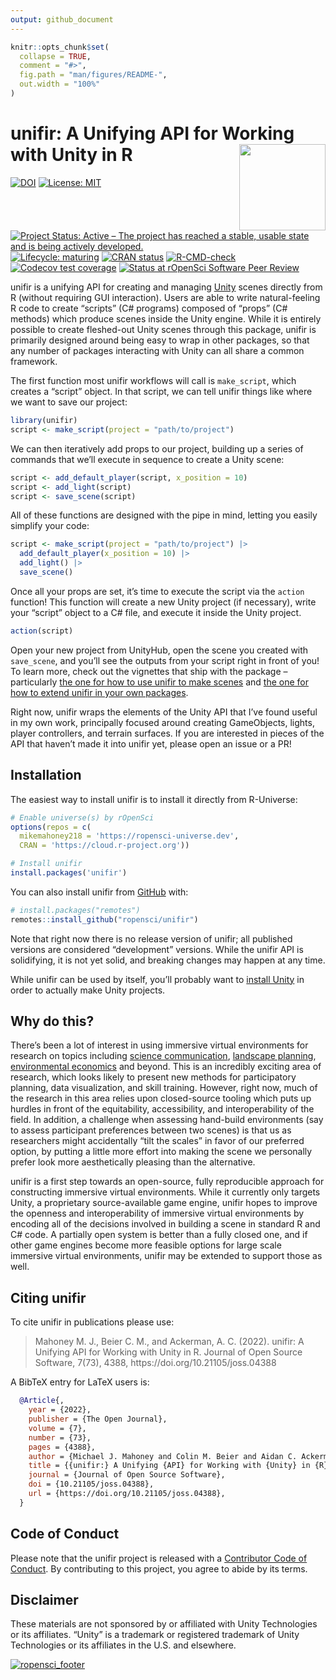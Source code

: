 ```yaml
---
output: github_document
---
```


<!-- README.md is generated from README.Rmd. Please edit that file -->

```r
knitr::opts_chunk$set(
  collapse = TRUE,
  comment = "#>",
  fig.path = "man/figures/README-",
  out.width = "100%"
)
```

# unifir: A Unifying API for Working with Unity in R <img src='man/figures/logo.png' align="right" height="138" />

<!-- badges: start -->
[![DOI](https://joss.theoj.org/papers/10.21105/joss.04388/status.svg)](https://doi.org/10.21105/joss.04388)
[![License: MIT](https://img.shields.io/badge/license-MIT-green)](https://choosealicense.com/licenses/mit/) 
[![Project Status: Active – The project has reached a stable, usable state and is being actively developed.](https://www.repostatus.org/badges/latest/active.svg)](https://www.repostatus.org/#active)
[![Lifecycle: maturing](https://img.shields.io/badge/lifecycle-maturing-blue.svg)](https://lifecycle.r-lib.org/articles/stages.html#maturing-1)
[![CRAN status](https://www.r-pkg.org/badges/version/unifir)](https://cran.r-project.org/package=unifir)
[![R-CMD-check](https://github.com/ropensci/unifir/workflows/R-CMD-check/badge.svg)](https://github.com/ropensci/unifir/actions)
[![Codecov test coverage](https://codecov.io/gh/ropensci/unifir/branch/main/graph/badge.svg)](https://app.codecov.io/gh/ropensci/unifir?branch=main)
[![Status at rOpenSci Software Peer Review](https://badges.ropensci.org/521_status.svg)](https://github.com/ropensci/software-review/issues/521)
<!-- badges: end -->

unifir is a unifying API for creating and managing [Unity](https://unity.com/) 
scenes directly from R (without requiring GUI interaction). Users are able to 
write natural-feeling R code to create "scripts" (C# programs) composed of 
"props" (C# methods) which produce scenes inside the Unity engine. While it is
entirely possible to create fleshed-out Unity scenes through this package, 
unifir is primarily designed around being easy to wrap in other packages, so 
that any number of packages interacting with Unity can all share a common
framework.

The first function most unifir workflows will call is `make_script`, which 
creates a "script" object. In that script, we can tell unifir things like
where we want to save our project:

```r
library(unifir)
script <- make_script(project = "path/to/project")
```

We can then iteratively add props to our project, building up a series of
commands that we'll execute in sequence to create a Unity scene:

```r
script <- add_default_player(script, x_position = 10)
script <- add_light(script)
script <- save_scene(script)
```

All of these functions are designed with the pipe in mind, letting you
easily simplify your code:

```r
script <- make_script(project = "path/to/project") |> 
  add_default_player(x_position = 10) |> 
  add_light() |> 
  save_scene()
```

Once all your props are set, it's time to execute the script via the 
`action` function! This function will create a new Unity project (if necessary),
write your "script" object to a C# file, and execute it inside the Unity project.

```r
action(script)
```

Open your new project from UnityHub, open the scene you created with 
`save_scene`, and you'll see the outputs from your script right in front of you!
To learn more, check out the vignettes that ship with the package -- 
particularly
[the one for how to use unifir to make scenes](https://docs.ropensci.org/unifir/articles/unifir-user-guide.html)
and
[the one for how to extend unifir in your own packages](https://docs.ropensci.org/unifir/articles/unifir-dev-guide.html).

Right now, unifir wraps the elements of the Unity API that I've found useful in
my own work, principally focused around creating GameObjects, lights, player
controllers, and terrain surfaces. If you are interested in pieces of the API
that haven't made it into unifir yet, please open an issue or a PR!

## Installation

The easiest way to install unifir is to install it directly from R-Universe:

```r
# Enable universe(s) by rOpenSci
options(repos = c(
  mikemahoney218 = 'https://ropensci-universe.dev',
  CRAN = 'https://cloud.r-project.org'))

# Install unifir
install.packages('unifir')
```

You can also install unifir from [GitHub](https://github.com/) with:

``` r
# install.packages("remotes")
remotes::install_github("ropensci/unifir")
```

Note that right now there is no release version of unifir; all published 
versions are considered "development" versions. While the unifir API is 
solidifying, it is not yet solid, and breaking changes may happen at any time.

While unifir can be used by itself, you'll probably want to 
[install Unity](https://unity.com/download) in order to actually make Unity 
projects.

## Why do this?

There's been a lot of interest in using immersive virtual environments for 
research on topics including 
[science communication](https://doi.org/10.1080/13658816.2020.1830997),
[landscape planning](https://doi.org/10.1016/j.apgeog.2019.102102),
[environmental economics](https://doi.org/10.1016/j.jeem.2008.08.002)
and beyond. 
This is an incredibly exciting area of research, which looks likely to present
new methods for participatory planning, data visualization, and skill training.
However, right now, much of the research in this area relies upon closed-source
tooling which puts up hurdles in front of the equitability, accessibility, 
and interoperability of the field. 
In addition, a challenge when assessing hand-build environments (say to assess
participant preferences between two scenes) is that us as researchers might
accidentally "tilt the scales" in favor of our preferred option, by putting a 
little more effort into making the scene we personally prefer look more 
aesthetically pleasing than the alternative.

unifir is a first step towards an open-source, fully reproducible approach for
constructing immersive virtual environments. While it currently only targets
Unity, a proprietary source-available game engine, 
unifir hopes to improve the openness and interoperability of immersive virtual
environments by encoding all of the 
decisions involved in building a scene in standard R and C# code.
A partially open system is better than a fully closed one, and if 
other game engines become more feasible options for
large scale immersive virtual environments, unifir may be extended to 
support those as well.

## Citing unifir

To cite unifir in publications please use:

> Mahoney M. J., Beier C. M., and Ackerman, A. C. (2022). unifir: A Unifying API for Working with Unity in R. Journal of Open Source Software, 7(73), 4388, https://doi.org/10.21105/joss.04388

A BibTeX entry for LaTeX users is:

```bibtex
  @Article{,
    year = {2022},
    publisher = {The Open Journal},
    volume = {7},
    number = {73},
    pages = {4388},
    author = {Michael J. Mahoney and Colin M. Beier and Aidan C. Ackerman},
    title = {{unifir:} A Unifying {API} for Working with {Unity} in {R}},
    journal = {Journal of Open Source Software},
    doi = {10.21105/joss.04388},
    url = {https://doi.org/10.21105/joss.04388},
  }
```

## Code of Conduct

Please note that the unifir project is released with a [Contributor Code of Conduct](https://ropensci.github.io/unifir/CODE_OF_CONDUCT.html). By contributing to this project, you agree to abide by its terms.

## Disclaimer

These materials are not sponsored by or affiliated with Unity Technologies or 
its affiliates. "Unity" is a trademark or registered trademark of Unity 
Technologies or its affiliates in the U.S. and elsewhere.

[![ropensci_footer](https://ropensci.org/public_images/github_footer.png)](https://ropensci.org)
